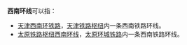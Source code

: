 {{线路名消歧义}}
'''西南环线'''可以指：
*[[天津西南环铁路|天津西南环铁路]]，[[天津铁路枢纽|天津铁路枢纽]]内一条西南铁路环线。
*[[太原铁路枢纽西南环线|太原铁路枢纽西南环线]]，[[太原环城铁路|太原环城铁路]]内一条西南铁路环线。

{{Disambig|cat=四字路线名消歧義}}